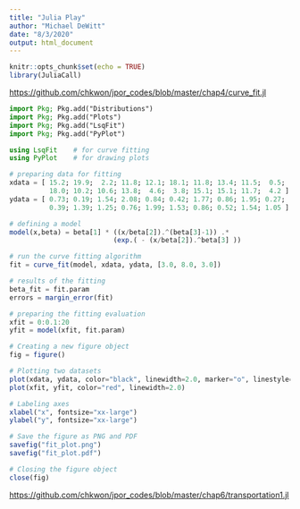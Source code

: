 ```yaml
---
title: "Julia Play"
author: "Michael DeWitt"
date: "8/3/2020"
output: html_document
---
```


```r
knitr::opts_chunk$set(echo = TRUE)
library(JuliaCall)
```

<https://github.com/chkwon/jpor_codes/blob/master/chap4/curve_fit.jl>

```julia
import Pkg; Pkg.add("Distributions")
import Pkg; Pkg.add("Plots")
import Pkg; Pkg.add("LsqFit")
import Pkg; Pkg.add("PyPlot")
```


```julia
using LsqFit    # for curve fitting
using PyPlot    # for drawing plots

# preparing data for fitting
xdata = [ 15.2; 19.9;  2.2; 11.8; 12.1; 18.1; 11.8; 13.4; 11.5;  0.5;
          18.0; 10.2; 10.6; 13.8;  4.6;  3.8; 15.1; 15.1; 11.7;  4.2 ]
ydata = [ 0.73; 0.19; 1.54; 2.08; 0.84; 0.42; 1.77; 0.86; 1.95; 0.27;
          0.39; 1.39; 1.25; 0.76; 1.99; 1.53; 0.86; 0.52; 1.54; 1.05 ]

# defining a model
model(x,beta) = beta[1] * ((x/beta[2]).^(beta[3]-1)) .*
                          (exp.( - (x/beta[2]).^beta[3] ))

# run the curve fitting algorithm
fit = curve_fit(model, xdata, ydata, [3.0, 8.0, 3.0])

# results of the fitting
beta_fit = fit.param
errors = margin_error(fit)

# preparing the fitting evaluation
xfit = 0:0.1:20
yfit = model(xfit, fit.param)

# Creating a new figure object
fig = figure()

# Plotting two datasets
plot(xdata, ydata, color="black", linewidth=2.0, marker="o", linestyle="None")
plot(xfit, yfit, color="red", linewidth=2.0)

# Labeling axes
xlabel("x", fontsize="xx-large")
ylabel("y", fontsize="xx-large")

# Save the figure as PNG and PDF
savefig("fit_plot.png")
savefig("fit_plot.pdf")

# Closing the figure object
close(fig)
```

<https://github.com/chkwon/jpor_codes/blob/master/chap6/transportation1.jl>
